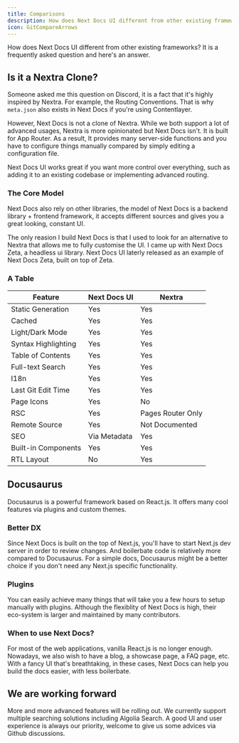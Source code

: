 ```yaml
---
title: Comparisons
description: How does Next Docs UI different from other existing frameworks
icon: GitCompareArrows
---
```


How does Next Docs UI different from other existing frameworks? It is a
frequently asked question and here's an answer.

## Is it a Nextra Clone?

Someone asked me this question on Discord, it is a fact that it's highly
inspired by Nextra. For example, the Routing Conventions. That is why
`meta.json` also exists in Next Docs if you're using Contentlayer.

However, Next Docs is not a clone of Nextra. While we both support a lot of
advanced usages, Nextra is more opinionated but Next Docs isn't. It is built for
App Router. As a result, It provides many server-side functions and you have to
configure things manually compared by simply editing a configuration file.

Next Docs UI works great if you want more control over everything, such as
adding it to an existing codebase or implementing advanced routing.

### The Core Model

Next Docs also rely on other libraries, the model of Next Docs is a backend
library + frontend framework, it accepts different sources and gives you a great
looking, constant UI.

The only reasion I build Next Docs is that I used to look for an alternative to
Nextra that allows me to fully customise the UI. I came up with Next Docs Zeta,
a headless ui library. Next Docs UI laterly released as an example of Next Docs
Zeta, built on top of Zeta.

### A Table

| Feature             | Next Docs UI | Nextra            |
| ------------------- | ------------ | ----------------- |
| Static Generation   | Yes          | Yes               |
| Cached              | Yes          | Yes               |
| Light/Dark Mode     | Yes          | Yes               |
| Syntax Highlighting | Yes          | Yes               |
| Table of Contents   | Yes          | Yes               |
| Full-text Search    | Yes          | Yes               |
| I18n                | Yes          | Yes               |
| Last Git Edit Time  | Yes          | Yes               |
| Page Icons          | Yes          | No                |
| RSC                 | Yes          | Pages Router Only |
| Remote Source       | Yes          | Not Documented    |
| SEO                 | Via Metadata | Yes               |
| Built-in Components | Yes          | Yes               |
| RTL Layout          | No           | Yes               |

## Docusaurus

Docusaurus is a powerful framework based on React.js. It offers many cool
features via plugins and custom themes.

### Better DX

Since Next Docs is built on the top of Next.js, you'll have to start Next.js dev
server in order to review changes. And boilerbate code is relatively more
compared to Docusaurus. For a simple docs, Docusaurus might be a better choice
if you don't need any Next.js specific functionality.

### Plugins

You can easily achieve many things that will take you a few hours to setup
manually with plugins. Although the flexiblity of Next Docs is high, their
eco-system is larger and maintained by many contributors.

### When to use Next Docs?

For most of the web applications, vanilla React.js is no longer enough.
Nowadays, we also wish to have a blog, a showcase page, a FAQ page, etc. With a
fancy UI that's breathtaking, in these cases, Next Docs can help you build the
docs easier, with less boilerbate.

## We are working forward

More and more advanced features will be rolling out. We currently support
multiple searching solutions including Algolia Search. A good UI and user
experience is always our priority, welcome to give us some advices via Github
discussions.

